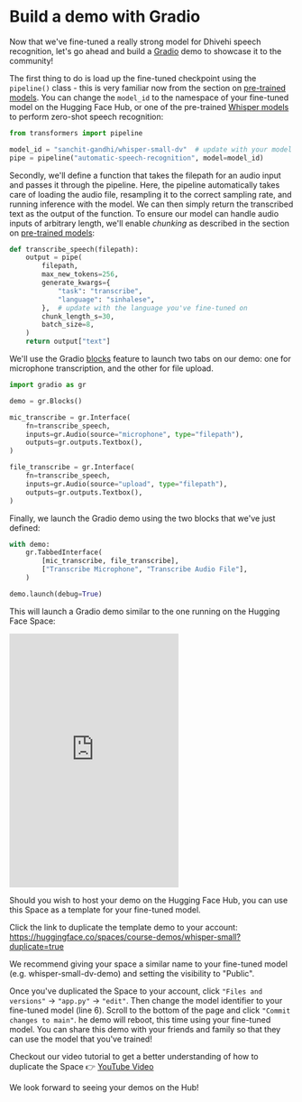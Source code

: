 # Build a demo with Gradio

Now that we've fine-tuned a really strong model for Dhivehi speech recognition, let's go ahead and build a 
[Gradio]((https://gradio.app)) demo to showcase it to the community! 

The first thing to do is load up the fine-tuned checkpoint using the `pipeline()` class - this is very familiar now from 
the section on [pre-trained models](asr_models.mdx). You can change the `model_id` to the namespace of your fine-tuned 
model on the Hugging Face Hub, or one of the pre-trained [Whisper models](https://huggingface.co/models?sort=downloads&search=openai%2Fwhisper-) 
to perform zero-shot speech recognition:

```python
from transformers import pipeline

model_id = "sanchit-gandhi/whisper-small-dv"  # update with your model id
pipe = pipeline("automatic-speech-recognition", model=model_id)
```

Secondly, we'll define a function that takes the filepath for an audio input and passes it through the pipeline. Here,
the pipeline automatically takes care of loading the audio file, resampling it to the correct sampling rate, and running
inference with the model. We can then simply return the transcribed text as the output of the function. To ensure our 
model can handle audio inputs of arbitrary length, we'll enable *chunking* as described in the section 
on [pre-trained models](asr_models.mdx):

```python
def transcribe_speech(filepath):
    output = pipe(
        filepath,
        max_new_tokens=256,
        generate_kwargs={
            "task": "transcribe",
            "language": "sinhalese",
        },  # update with the language you've fine-tuned on
        chunk_length_s=30,
        batch_size=8,
    )
    return output["text"]
```

We'll use the Gradio [blocks](https://gradio.app/docs/#blocks) feature to launch two tabs on our demo: one for microphone
transcription, and the other for file upload.

```python
import gradio as gr

demo = gr.Blocks()

mic_transcribe = gr.Interface(
    fn=transcribe_speech,
    inputs=gr.Audio(source="microphone", type="filepath"),
    outputs=gr.outputs.Textbox(),
)

file_transcribe = gr.Interface(
    fn=transcribe_speech,
    inputs=gr.Audio(source="upload", type="filepath"),
    outputs=gr.outputs.Textbox(),
)
```

Finally, we launch the Gradio demo using the two blocks that we've just defined:

```python
with demo:
    gr.TabbedInterface(
        [mic_transcribe, file_transcribe],
        ["Transcribe Microphone", "Transcribe Audio File"],
    )

demo.launch(debug=True)
```

This will launch a Gradio demo similar to the one running on the Hugging Face Space:

<iframe src="https://course-demos-whisper-small.hf.space" frameBorder="0" height="450" title="Gradio app" class="container p-0 flex-grow space-iframe" allow="accelerometer; ambient-light-sensor; autoplay; battery; camera; document-domain; encrypted-media; fullscreen; geolocation; gyroscope; layout-animations; legacy-image-formats; magnetometer; microphone; midi; oversized-images; payment; picture-in-picture; publickey-credentials-get; sync-xhr; usb; vr ; wake-lock; xr-spatial-tracking" sandbox="allow-forms allow-modals allow-popups allow-popups-to-escape-sandbox allow-same-origin allow-scripts allow-downloads"></iframe>

Should you wish to host your demo on the Hugging Face Hub, you can use this Space as a template for your fine-tuned model.

Click the link to duplicate the template demo to your account: https://huggingface.co/spaces/course-demos/whisper-small?duplicate=true

We recommend giving your space a similar name to your fine-tuned model (e.g. whisper-small-dv-demo) and setting the visibility to "Public".

Once you've duplicated the Space to your account, click `"Files and versions"` -> `"app.py"` -> `"edit"`. Then change the 
model identifier to your fine-tuned model (line 6). Scroll to the bottom of the page and click `"Commit changes to main"`. 
he demo will reboot, this time using your fine-tuned model. You can share this demo with your friends and family so that 
they can use the model that you've trained!

Checkout our video tutorial to get a better understanding of how to duplicate the Space 👉️ [YouTube Video](https://www.youtube.com/watch?v=VQYuvl6-9VE)

We look forward to seeing your demos on the Hub!